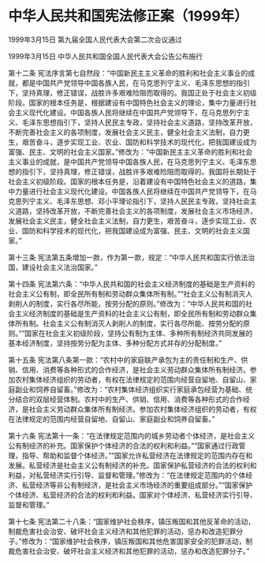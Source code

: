 # 中华人民共和国宪法修正案（1999年）

1999年3月15日 第九届全国人民代表大会第二次会议通过

1999年3月15日 中华人民共和国全国人民代表大会公告公布施行

 

第十二条 宪法序言第七自然段：“中国新民主主义革命的胜利和社会主义事业的成就，都是中国共产党领导中国各族人民，在马克思列宁主义、毛泽东思想的指引下，坚持真理，修正错误，战胜许多艰难险阻而取得的。我国正处于社会主义初级阶段。国家的根本任务是，根据建设有中国特色社会主义的理论，集中力量进行社会主义现代化建设。中国各族人民将继续在中国共产党领导下，在马克思列宁主义、毛泽东思想指引下，坚持人民民主专政，坚持社会主义道路，坚持改革开放，不断完善社会主义的各项制度，发展社会主义民主，健全社会主义法制，自力更生，艰苦奋斗，逐步实现工业、农业、国防和科学技术的现代化，把我国建设成为富强、民主、文明的社会主义国家。”修改为：“中国新民主主义革命的胜利和社会主义事业的成就，是中国共产党领导中国各族人民，在马克思列宁主义、毛泽东思想的指引下，坚持真理，修正错误，战胜许多艰难险阻而取得的。我国将长期处于社会主义初级阶段。国家的根本任务是，沿着建设有中国特色社会主义的道路，集中力量进行社会主义现代化建设。中国各族人民将继续在中国共产党领导下，在马克思列宁主义、毛泽东思想、邓小平理论指引下，坚持人民民主专政，坚持社会主义道路，坚持改革开放，不断完善社会主义的各项制度，发展社会主义市场经济，发展社会主义民主，健全社会主义法制，自力更生，艰苦奋斗，逐步实现工业、农业、国防和科学技术的现代化，把我国建设成为富强、民主、文明的社会主义国家。”

第十三条 宪法第五条增加一款，作为第一款，规定：“中华人民共和国实行依法治国，建设社会主义法治国家。”

第十四条 宪法第六条：“中华人民共和国的社会主义经济制度的基础是生产资料的社会主义公有制，即全民所有制和劳动群众集体所有制。”“社会主义公有制消灭人剥削人的制度，实行各尽所能，按劳分配的原则。”修改为：“中华人民共和国的社会主义经济制度的基础是生产资料的社会主义公有制，即全民所有制和劳动群众集体所有制。社会主义公有制消灭人剥削人的制度，实行各尽所能、按劳分配的原则。”“国家在社会主义初级阶段，坚持公有制为主体、多种所有制经济共同发展的基本经济制度，坚持按劳分配为主体、多种分配方式并存的分配制度。”

第十五条 宪法第八条第一款：“农村中的家庭联产承包为主的责任制和生产、供销、信用、消费等各种形式的合作经济，是社会主义劳动群众集体所有制经济。参加农村集体经济组织的劳动者，有权在法律规定的范围内经营自留地、自留山、家庭副业和饲养自留畜。”修改为：“农村集体经济组织实行家庭承包经营为基础、统分结合的双层经营体制。农村中的生产、供销、信用、消费等各种形式的合作经济，是社会主义劳动群众集体所有制经济。参加农村集体经济组织的劳动者，有权在法律规定的范围内经营自留地、自留山、家庭副业和饲养自留畜。”

第十六条 宪法第十一条：“在法律规定范围内的城乡劳动者个体经济，是社会主义公有制经济的补充。国家保护个体经济的合法的权利和利益。”“国家通过行政管理，指导、帮助和监督个体经济。”“国家允许私营经济在法律规定的范围内存在和发展。私营经济是社会主义公有制经济的补充。国家保护私营经济的合法的权利和利益，对私营经济实行引导、监督和管理。”修改为：“在法律规定范围内的个体经济、私营经济等非公有制经济，是社会主义市场经济的重要组成部分。”“国家保护个体经济、私营经济的合法的权利和利益。国家对个体经济、私营经济实行引导、监督和管理。”

第十七条 宪法第二十八条：“国家维护社会秩序，镇压叛国和其他反革命的活动，制裁危害社会治安、破坏社会主义经济和其他犯罪的活动，惩办和改造犯罪分子。”修改为：“国家维护社会秩序，镇压叛国和其他危害国家安全的犯罪活动，制裁危害社会治安、破坏社会主义经济和其他犯罪的活动，惩办和改造犯罪分子。”